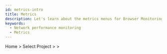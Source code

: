 ```yaml
---
id: metrics-intro
title: Metrics
description: Let's learn about the metrics menus for Browser Monitoring analysis.
keywords:
  - Network performance monitoring
  - Metrics
---
```


Home > Select Project > <Cmdname sid="sitemap" className="uitext" /> > <Cmdname sid="tag_count" className="uitext" />


<Metricsintrov2 />
